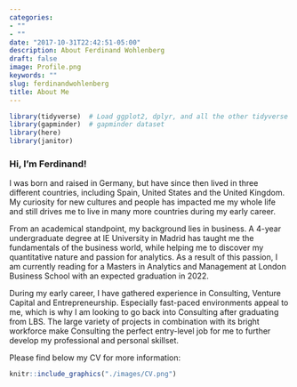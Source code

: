 ```yaml
---
categories:
- ""
- ""
date: "2017-10-31T22:42:51-05:00"
description: About Ferdinand Wohlenberg
draft: false
image: Profile.png
keywords: ""
slug: ferdinandwohlenberg
title: About Me
---
```


```r
library(tidyverse)  # Load ggplot2, dplyr, and all the other tidyverse packages
library(gapminder)  # gapminder dataset
library(here)
library(janitor)
```

### Hi, I'm Ferdinand!
I was born and raised in Germany, but have since then lived in three different countries, including Spain, United States and the United Kingdom. My curiosity for new cultures and people has impacted me my whole life and still drives me to live in many more countries during my early career.\ 
    
From an academical standpoint, my background lies in business. A 4-year undergraduate degree at IE University in Madrid has taught me the fundamentals of the business world, while helping me to discover my quantitative nature and passion for analytics. As a result of this passion, I am currently reading for a Masters in Analytics and Management at London Business School with an expected graduation in 2022.\ 
   
During my early career, I have gathered experience in Consulting, Venture Capital and Entrepreneurship. Especially fast-paced environments appeal to me, which is why I am looking to go back into Consulting after graduating from LBS. The large variety of projects in combination with its bright workforce make Consulting the perfect entry-level job for me to further develop my professional and personal skillset.\ 

Please find below my CV for more information:
   
```r
knitr::include_graphics("./images/CV.png")
```
